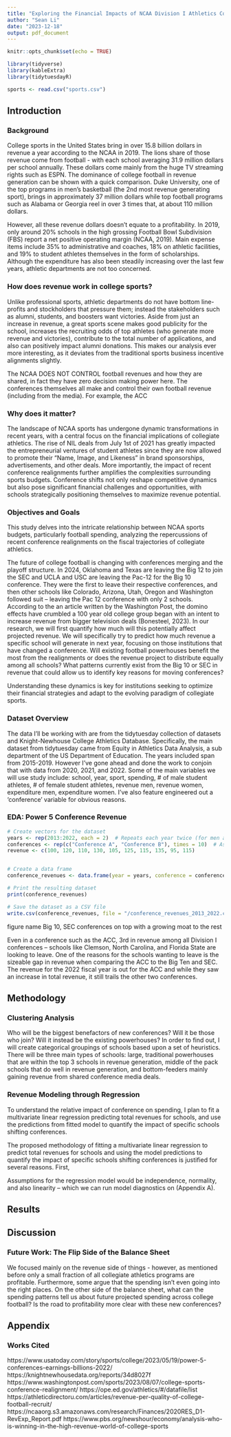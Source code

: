 ```yaml
---
title: "Exploring the Financial Impacts of NCAA Division I Athletics Conference Realignments"
author: "Sean Li"
date: "2023-12-18"
output: pdf_document
---
```


```r
knitr::opts_chunk$set(echo = TRUE)
```


```r
library(tidyverse)
library(kableExtra)
library(tidytuesdayR)
```

```r
sports <- read.csv("sports.csv")
```

## Introduction

### Background
College sports in the United States bring in over 15.8 billion dollars in revenue a year according to the NCAA in 2019. The lions share of those revenue come from football - with each school averaging 31.9 million dollars per school annually. These dollars come mainly from the huge TV streaming rights such as ESPN. The dominance of college football in revenue generation can be shown with a quick comparison. Duke University, one of the top programs in men's basketball (the 2nd most revenue generating sport), brings in approximately 37 million dollars while top football programs such as Alabama or Georgia reel in over 3 times that, at about 110 million dollars. 

However, all these revenue dollars doesn't equate to a profitability. In 2019, only around 20% schools in the high grossing Football Bowl Subdivision (FBS) report a net positive operating margin (NCAA, 2019). Main expense items include 35% to administrative and coaches, 18% on athletic facilities, and 19% to student athletes themselves in the form of scholarships. Although the expenditure has also been steadily increasing over the last few years, athletic departments are not too concerned. 

### How does revenue work in college sports?  
Unlike professional sports, athletic departments do not have bottom line-profits and stockholders that pressure them; instead the stakeholders such as alumni, students, and boosters want victories. Aside from just an increase in revenue, a great sports scene makes good publicity for the school, increases the recruiting odds of top athletes (who generate more revenue and victories), contribute to the total number of applications, and also can positively impact alumni donations. This makes our analysis ever more interesting, as it deviates from the traditional sports business incentive alignments slightly.

The NCAA DOES NOT CONTROL football revenues and how they are shared, in fact they have zero decision making power here. The conferences themselves all make and control their own football revenue (including from the media). For example, the ACC

### Why does it matter? 
The landscape of NCAA sports has undergone dynamic transformations in recent years, with a central focus on the financial implications of collegiate athletics. The rise of NIL deals from July 1st of 2021 has greatly impacted the entrepreneurial ventures of student athletes since they are now allowed to promote their "Name, Image, and Likeness" in brand sponsorships, advertisements, and other deals. More importantly, the impact of recent conference realignments further amplifies the complexities surrounding sports budgets. Conference shifts not only reshape competitive dynamics but also pose significant financial challenges and opportunities, with schools strategically positioning themselves to maximize revenue potential. 

### Objectives and Goals
This study delves into the intricate relationship between NCAA sports budgets, particularly football spending, analyzing the repercussions of recent conference realignments on the fiscal trajectories of collegiate athletics.

The future of college football is changing with conferences merging and the playoff structure. In 2024, Oklahoma and Texas are leaving the Big 12 to join the SEC and UCLA and USC are leaving the Pac-12 for the Big 10 conference. They were the first to leave their respective conferences, and then other schools like Colorado, Arizona, Utah, Oregon and Washington followed suit -- leaving the Pac 12 conference with only 2 schools. According to the an article written by the Washington Post, the domino effects have crumbled a 100 year old college group began with an intent to increase revenue from bigger television deals (Bonesteel, 2023). In our research, we will first quantify how much will this potentially affect projected revenue. We will specifically try to predict how much revenue a specific school will generate in next year, focusing on those institutions that have changed a conference. Will existing football powerhouses benefit the most from the realignments or does the revenue project to distribute equally among all schools? What patterns currently exist from the Big 10 or SEC in revenue that could allow us to identify key reasons for moving conferences? 

Understanding these dynamics is key for institutions seeking to optimize their financial strategies and adapt to the evolving paradigm of collegiate sports.

### Dataset Overview

The data I'll be working with are from the tidytuesday collection of datasets and Knight-Newhouse College Athletics Database. Specifically, the main dataset from tidytuesday came from Equity in Athletics Data Analysis, a sub department of the US Department of Education. The years included span from 2015-2019. However I've gone ahead and done the work to conjoin that with data from 2020, 2021, and 2022. Some of the main variables we will use study include: school, year, sport, spending, # of male student athletes, # of female student athletes, revenue men, revenue women, expenditure men, expenditure women. I've also feature engineered out a 'conference' variable for obvious reasons. 

### EDA: Power 5 Conference Revenue 

```r
# Create vectors for the dataset
years <- rep(2013:2022, each = 2)  # Repeats each year twice (for men and women)
conferences <- rep(c("Conference A", "Conference B"), times = 10)  # Assumes two conferences
revenue <- c(100, 120, 110, 130, 105, 125, 115, 135, 95, 115)  


# Create a data frame
conference_revenues <- data.frame(year = years, conference = conferences, revenue_men = revenue_men)

# Print the resulting dataset
print(conference_revenues)

# Save the dataset as a CSV file
write.csv(conference_revenues, file = "/conference_revenues_2013_2022.csv", row.names = FALSE)

```


figure name Big 10, SEC conferences on top with a growing moat to the rest



Even in a conference such as the ACC, 3rd in revenue among all Division I conferences -- schools like Clemson, North Carolina, and Florida State are looking to leave. One of the reasons for the schools wanting to leave is the sizeable gap in revenue when comparing the ACC to the Big Ten and SEC. The revenue for the 2022 fiscal year is out for the ACC and while they saw an increase in total revenue, it still trails the other two conferences.

## Methodology

### Clustering Analysis
Who will be the biggest benefactors of new conferences? Will it be those who join? Will it instead be the existing powerhouses? In order to find out, I will create categorical groupings of schools based upon a set of heuristics. There will be three main types of schools: large, traditional powerhouses that are within the top 3 schools in revenue generation, middle of the pack schools that do well in revenue generation, and bottom-feeders mainly gaining revenue from shared conference media deals. 

### Revenue Modeling through Regression 
To understand the relative impact of conference on spending, I plan to fit a multivariate linear regression predicting total revenues for schools, and use the predictions from fitted model to quantify the impact of specific schools shifting conferences. 

The proposed methodology of fitting a multivariate linear regression to predict total revenues for schools and using the model predictions to quantify the impact of specific schools shifting conferences is justified for several reasons. First, 

Assumptions for the regression model would be independence, normality, and also linearity -- which we can run model diagnostics on (Appendix A).

## Results

## Discussion

### Future Work: The Flip Side of the Balance Sheet
We focused mainly on the revenue side of things - however, as mentioned before only a small fraction of all collegiate athletics programs are profitable. Furthermore, some argue that the spending isn't even going into the right places. On the other side of the balance sheet, what can the spending patterns tell us about future projected spending across college football? Is the road to profitability more clear with these new conferences? 


## Appendix 

### Works Cited

https://www.usatoday.com/story/sports/college/2023/05/19/power-5-conferences-earnings-billions-2022/
https://knightnewhousedata.org/reports/34d8027f 
https://www.washingtonpost.com/sports/2023/08/07/college-sports-conference-realignment/ 
https://ope.ed.gov/athletics/#/datafile/list
https://athleticdirectoru.com/articles/revenue-per-quality-of-college-football-recruit/
https://ncaaorg.s3.amazonaws.com/research/Finances/2020RES_D1-RevExp_Report.pdf 
https://www.pbs.org/newshour/economy/analysis-who-is-winning-in-the-high-revenue-world-of-college-sports 